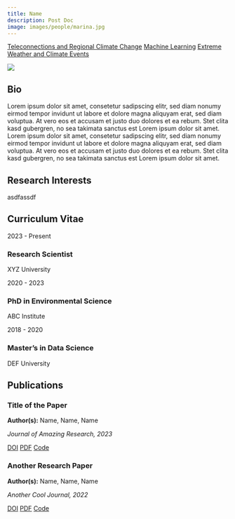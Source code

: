 ```yaml
---
title: Name
description: Post Doc
image: images/people/marina.jpg
---
```


<div class="person-tags">
  <a href="/research/teleconnections/index.qmd" class="tag">Teleconnections and Regional Climate Change</a>
  <a href="/research/machine_learning/index.qmd" class="tag">Machine Learning</a>
  <a href="/research/extremes/index.qmd" class="tag">Extreme Weather and Climate Events</a>
</div>


<div class="profile-container">
<div class="profile-image-container">
<img src="/images/people/marina.jpg" class="profile-image">
<div class="social-icons">
<a href="https://linkedin.com" target="_blank"><i class="fa-solid fa-envelope"></i></a>
<a href="https://github.com" target="_blank"><i class="fa-brands fa-github"></i></a>
</div>
</div>

<div class="bio-content">

## Bio  

Lorem ipsum dolor sit amet, consetetur sadipscing elitr, sed diam nonumy eirmod tempor invidunt ut labore et dolore magna aliquyam erat, sed diam voluptua. At vero eos et accusam et justo duo dolores et ea rebum. Stet clita kasd gubergren, no sea takimata sanctus est Lorem ipsum dolor sit amet. Lorem ipsum dolor sit amet, consetetur sadipscing elitr, sed diam nonumy eirmod tempor invidunt ut labore et dolore magna aliquyam erat, sed diam voluptua. At vero eos et accusam et justo duo dolores et ea rebum. Stet clita kasd gubergren, no sea takimata sanctus est Lorem ipsum dolor sit amet. 

</div>
</div>

## Research Interests

asdfassdf 

## Curriculum Vitae

<div class="timeline">
<div class="timeline-item">
<div class="timeline-date">2023 - Present</div>
<div class="timeline-content">
<h3>Research Scientist</h3>
<p>XYZ University</p>
</div>
</div>

<div class="timeline-item">
<div class="timeline-date">2020 - 2023</div>
<div class="timeline-content">
<h3>PhD in Environmental Science</h3>
<p>ABC Institute</p>
</div>
</div>

<div class="timeline-item">
<div class="timeline-date">2018 - 2020</div>
<div class="timeline-content">
<h3>Master’s in Data Science</h3>
<p>DEF University</p>
</div>
</div>
</div>


## Publications


<div class="publications-grid">

<div class="publication-card">
<h3>Title of the Paper</h3>
<p><b>Author(s):</b> Name, Name, Name</p>
<p><i>Journal of Amazing Research, 2023</i></p>
<div class="pub-links">
<a href="https://doi.org/XXXX" target="_blank"><i class="fa-solid fa-link"></i> DOI</a>
<a href="https://arxiv.org/XXXX" target="_blank"><i class="fa-solid fa-file-pdf"></i> PDF</a>
<a href="https://github.com/XXXX" target="_blank"><i class="fa-brands fa-github"></i> Code</a>
</div>
</div>

<div class="publication-card">
<h3>Another Research Paper</h3>
<p><b>Author(s):</b> Name, Name, Name</p>
<p><i>Another Cool Journal, 2022</i></p>
<div class="pub-links">
<a href="https://doi.org/XXXX" target="_blank"><i class="fa-solid fa-link"></i> DOI</a>
<a href="https://arxiv.org/XXXX" target="_blank"><i class="fa-solid fa-file-pdf"></i> PDF</a>
<a href="https://github.com/XXXX" target="_blank"><i class="fa-brands fa-github"></i> Code</a>
</div>
</div>

</div>
